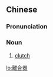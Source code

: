 {{also|离合器}}
==Chinese==
{{zh-forms|s=离合器|type=21}}

===Pronunciation===
{{zh-pron
|m=líhéqì
|c=lei4 hap6 hei3
|cat=n
}}

===Noun===
{{zh-noun}}

# {{lb|zh|mechanics}} [[clutch]]

[[lo:離合器]]